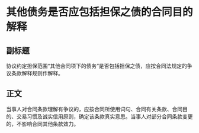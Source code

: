 # 其他债务是否应包括担保之债的合同目的解释
## 副标题
协议约定担保范围“其他合同项下的债务”是否包括担保之债，应按合同法规定的争议条款解释规则作解释。
## 正文
当事人对合同条款理解有争议的，应按合同所使用词句、合同有关条款、合同目的、交易习惯及诚实信用原则，确定该条款真实意思。当事人对部分合同条款变更的，不影响合同其他条款效力。
